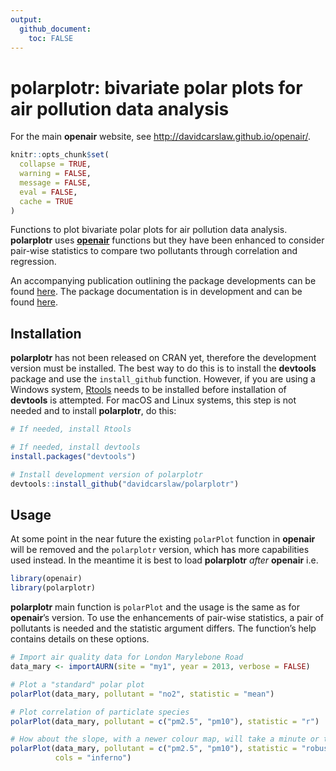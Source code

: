 ```yaml
---
output: 
  github_document: 
    toc: FALSE
---
```


<!-- Edit the README.Rmd only!!! The README.md is generated automatically from README.Rmd. -->

polarplotr: bivariate polar plots for air pollution data analysis
========================================================

For the main **openair** website, see <http://davidcarslaw.github.io/openair/>.

```r
knitr::opts_chunk$set(
  collapse = TRUE,
  warning = FALSE,
  message = FALSE,
  eval = FALSE,
  cache = TRUE
)
```



Functions to plot bivariate polar plots for air pollution data analysis. **polarplotr** uses [**openair**](https://github.com/davidcarslaw/openair) functions but they have been enhanced to consider pair-wise statistics to compare two pollutants through correlation and regression.

An accompanying publication outlining the package developments can be found [here](http://www.sciencedirect.com/science/article/pii/S1352231016307166). The package documentation is in development and can be found [here](http://davidcarslaw.github.io/polarplotr/docs/). 

## Installation

**polarplotr** has not been released on CRAN yet, therefore the development version must be installed. The best way to do this is to install the **devtools** package and use the `install_github` function. However, if you are using a Windows system, [Rtools](https://cran.r-project.org/bin/windows/Rtools/) needs to be installed before installation of **devtools** is attempted. For macOS and Linux systems, this step is not needed and to install **polarplotr**, do this: 

```r
# If needed, install Rtools

# If needed, install devtools
install.packages("devtools")

# Install development version of polarplotr
devtools::install_github("davidcarslaw/polarplotr")
```

## Usage

At some point in the near future the existing `polarPlot` function in **openair** will be removed and the `polarplotr` version, which has more capabilities used instead. In the meantime it is best to load **polarplotr** *after* **openair** i.e.

```r
library(openair)
library(polarplotr)
```

**polarplotr** main function is `polarPlot` and the usage is the same as for **openair**'s version. To use the enhancements of pair-wise statistics, a pair of pollutants is needed and the statistic argument differs. The function's help contains details on these options. 

```r
# Import air quality data for London Marylebone Road
data_mary <- importAURN(site = "my1", year = 2013, verbose = FALSE)

# Plot a "standard" polar plot
polarPlot(data_mary, pollutant = "no2", statistic = "mean")

# Plot correlation of particlate species
polarPlot(data_mary, pollutant = c("pm2.5", "pm10"), statistic = "r")

# How about the slope, with a newer colour map, will take a minute or two...
polarPlot(data_mary, pollutant = c("pm2.5", "pm10"), statistic = "robust_slope",
          cols = "inferno")
```
